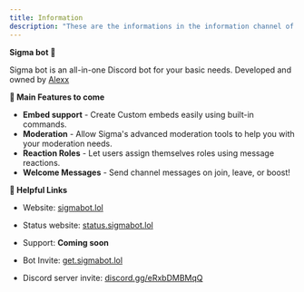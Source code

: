 ```yaml
---
title: Information
description: "These are the informations in the information channel of the discord server."
---
```


**Sigma bot 🗿**

Sigma bot is an all-in-one Discord bot for your basic needs. Developed and owned by [Alexx](https://discord.com/users/1144267370769174608)


**📌 Main Features to come**

- **Embed support** - Create Custom embeds easily using built-in commands.
- **Moderation** - Allow Sigma's advanced moderation tools to help you with your moderation needs.
- **Reaction Roles** - Let users assign themselves roles using message reactions.
- **Welcome Messages** - Send channel messages on join, leave, or boost!

**🔗 Helpful Links**

- Website: [sigmabot.lol](https://sigmabot.lol)
- Status website: [status.sigmabot.lol](https://status.sigmabot.lol/)
- Support: **Coming soon**

- Bot Invite: [get.sigmabot.lol](https://get.sigmabot.lol/)
- Discord server invite: [discord.gg/eRxbDMBMqQ](https://discord.gg/eRxbDMBMqQ)